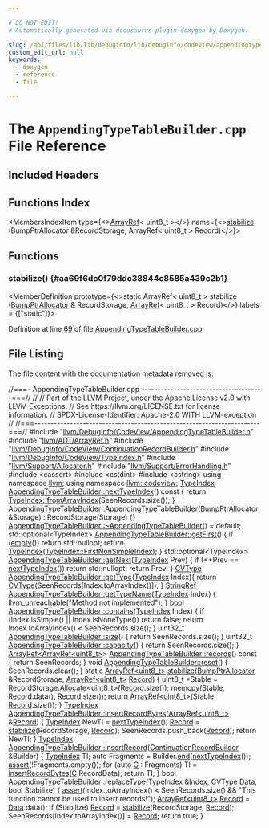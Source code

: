 ```yaml
---

# DO NOT EDIT!
# Automatically generated via docusaurus-plugin-doxygen by Doxygen.

slug: /api/files/lib/lib/debuginfo/lib/debuginfo/codeview/appendingtypetablebuilder-cpp
custom_edit_url: null
keywords:
  - doxygen
  - reference
  - file

---
```





# The `AppendingTypeTableBuilder.cpp` File Reference

<DoxygenPage pluginConfig={pluginConfig}>



## Included Headers

<IncludesList>
<IncludesListItem
  filePath="llvm/DebugInfo/CodeView/AppendingTypeTableBuilder.h"
  permalink="/docs/api/files/include/include/llvm/include/llvm/debuginfo/include/llvm/debuginfo/codeview/appendingtypetablebuilder-h"
  isLocal="true" />
<IncludesListItem
  filePath="llvm/ADT/ArrayRef.h"
  permalink="/docs/api/files/include/include/llvm/include/llvm/adt/arrayref-h"
  isLocal="true" />
<IncludesListItem
  filePath="llvm/DebugInfo/CodeView/ContinuationRecordBuilder.h"
  permalink="/docs/api/files/include/include/llvm/include/llvm/debuginfo/include/llvm/debuginfo/codeview/continuationrecordbuilder-h"
  isLocal="true" />
<IncludesListItem
  filePath="llvm/DebugInfo/CodeView/TypeIndex.h"
  permalink="/docs/api/files/include/include/llvm/include/llvm/debuginfo/include/llvm/debuginfo/codeview/typeindex-h"
  isLocal="true" />
<IncludesListItem
  filePath="llvm/Support/Allocator.h"
  permalink="/docs/api/files/include/include/llvm/include/llvm/support/allocator-h"
  isLocal="true" />
<IncludesListItem
  filePath="llvm/Support/ErrorHandling.h"
  permalink="/docs/api/files/include/include/llvm/include/llvm/support/errorhandling-h"
  isLocal="true" />
<IncludesListItem
  filePath="cassert"
  permalink=""
  isLocal="false" />
<IncludesListItem
  filePath="cstdint"
  permalink=""
  isLocal="false" />
<IncludesListItem
  filePath="cstring"
  permalink=""
  isLocal="false" />
</IncludesList>

## Functions Index

<MembersIndex>

<MembersIndexItem
  type={<><a href="/docs/api/classes/llvm/arrayref">ArrayRef</a>&lt; uint8&#95;t &gt;</>}
  name={<><a href="#aa69f6dc0f79ddc38844c8585a439c2b1">stabilize</a> (BumpPtrAllocator &amp;RecordStorage, ArrayRef&lt; uint8&#95;t &gt; Record)</>}>
</MembersIndexItem>

</MembersIndex>


<SectionDefinition>

## Functions

### stabilize() {#aa69f6dc0f79ddc38844c8585a439c2b1}

<MemberDefinition
  prototype={<>static ArrayRef&lt; uint8&#95;t &gt; stabilize (<a href="/docs/api/namespaces/llvm/#a8e612822d4ba7bb36c9c79582a567108">BumpPtrAllocator</a> &amp; RecordStorage, <a href="/docs/api/classes/llvm/arrayref">ArrayRef</a>&lt; uint8&#95;t &gt; Record)</>}
  labels = {["static"]}>

Definition at line <a href="#l00069">69</a> of file <a href="/docs/api/files/lib/lib/debuginfo/lib/debuginfo/codeview/appendingtypetablebuilder-cpp">AppendingTypeTableBuilder.cpp</a>.
</MemberDefinition>

</SectionDefinition>

## File Listing

The file content with the documentation metadata removed is:

<ProgramListing>

<Link id="l00001" /><CodeLine lineNumber="1"><Highlight kind="comment">//===- AppendingTypeTableBuilder.cpp --------------------------------------===//</Highlight><Highlight kind="normal"></Highlight></CodeLine>
<Link id="l00002" /><CodeLine lineNumber="2"><Highlight kind="normal"></Highlight><Highlight kind="comment">//</Highlight><Highlight kind="normal"></Highlight></CodeLine>
<Link id="l00003" /><CodeLine lineNumber="3"><Highlight kind="normal"></Highlight><Highlight kind="comment">// Part of the LLVM Project, under the Apache License v2.0 with LLVM Exceptions.</Highlight><Highlight kind="normal"></Highlight></CodeLine>
<Link id="l00004" /><CodeLine lineNumber="4"><Highlight kind="normal"></Highlight><Highlight kind="comment">// See https://llvm.org/LICENSE.txt for license information.</Highlight><Highlight kind="normal"></Highlight></CodeLine>
<Link id="l00005" /><CodeLine lineNumber="5"><Highlight kind="normal"></Highlight><Highlight kind="comment">// SPDX-License-Identifier: Apache-2.0 WITH LLVM-exception</Highlight><Highlight kind="normal"></Highlight></CodeLine>
<Link id="l00006" /><CodeLine lineNumber="6"><Highlight kind="normal"></Highlight><Highlight kind="comment">//</Highlight><Highlight kind="normal"></Highlight></CodeLine>
<Link id="l00007" /><CodeLine lineNumber="7"><Highlight kind="normal"></Highlight><Highlight kind="comment">//===----------------------------------------------------------------------===//</Highlight><Highlight kind="normal"></Highlight></CodeLine>
<Link id="l00008" /><CodeLine lineNumber="8"><Highlight kind="normal"></Highlight></CodeLine>
<Link id="l00009" /><CodeLine lineNumber="9"><Highlight kind="normal"></Highlight><Highlight kind="preprocessor">#include &quot;<a href="/docs/api/files/include/include/llvm/include/llvm/debuginfo/include/llvm/debuginfo/codeview/appendingtypetablebuilder-h">llvm/DebugInfo/CodeView/AppendingTypeTableBuilder.h</a>&quot;</Highlight><Highlight kind="normal"></Highlight></CodeLine>
<Link id="l00010" /><CodeLine lineNumber="10"><Highlight kind="normal"></Highlight><Highlight kind="preprocessor">#include &quot;<a href="/docs/api/files/include/include/llvm/include/llvm/adt/arrayref-h">llvm/ADT/ArrayRef.h</a>&quot;</Highlight><Highlight kind="normal"></Highlight></CodeLine>
<Link id="l00011" /><CodeLine lineNumber="11"><Highlight kind="normal"></Highlight><Highlight kind="preprocessor">#include &quot;<a href="/docs/api/files/include/include/llvm/include/llvm/debuginfo/include/llvm/debuginfo/codeview/continuationrecordbuilder-h">llvm/DebugInfo/CodeView/ContinuationRecordBuilder.h</a>&quot;</Highlight><Highlight kind="normal"></Highlight></CodeLine>
<Link id="l00012" /><CodeLine lineNumber="12"><Highlight kind="normal"></Highlight><Highlight kind="preprocessor">#include &quot;<a href="/docs/api/files/include/include/llvm/include/llvm/debuginfo/include/llvm/debuginfo/codeview/typeindex-h">llvm/DebugInfo/CodeView/TypeIndex.h</a>&quot;</Highlight><Highlight kind="normal"></Highlight></CodeLine>
<Link id="l00013" /><CodeLine lineNumber="13"><Highlight kind="normal"></Highlight><Highlight kind="preprocessor">#include &quot;<a href="/docs/api/files/include/include/llvm/include/llvm/support/allocator-h">llvm/Support/Allocator.h</a>&quot;</Highlight><Highlight kind="normal"></Highlight></CodeLine>
<Link id="l00014" /><CodeLine lineNumber="14"><Highlight kind="normal"></Highlight><Highlight kind="preprocessor">#include &quot;<a href="/docs/api/files/include/include/llvm/include/llvm/support/errorhandling-h">llvm/Support/ErrorHandling.h</a>&quot;</Highlight><Highlight kind="normal"></Highlight></CodeLine>
<Link id="l00015" /><CodeLine lineNumber="15"><Highlight kind="normal"></Highlight><Highlight kind="preprocessor">#include &lt;cassert&gt;</Highlight><Highlight kind="normal"></Highlight></CodeLine>
<Link id="l00016" /><CodeLine lineNumber="16"><Highlight kind="normal"></Highlight><Highlight kind="preprocessor">#include &lt;cstdint&gt;</Highlight><Highlight kind="normal"></Highlight></CodeLine>
<Link id="l00017" /><CodeLine lineNumber="17"><Highlight kind="normal"></Highlight><Highlight kind="preprocessor">#include &lt;cstring&gt;</Highlight><Highlight kind="normal"></Highlight></CodeLine>
<Link id="l00018" /><CodeLine lineNumber="18"><Highlight kind="normal"></Highlight></CodeLine>
<Link id="l00019" /><CodeLine lineNumber="19"><Highlight kind="normal"></Highlight><Highlight kind="keyword">using namespace </Highlight><Highlight kind="normal"><a href="/docs/api/namespaces/llvm">llvm</a>;</Highlight></CodeLine>
<Link id="l00020" /><CodeLine lineNumber="20"><Highlight kind="normal"></Highlight><Highlight kind="keyword">using namespace </Highlight><Highlight kind="normal"><a href="/docs/api/namespaces/llvm/codeview">llvm::codeview</a>;</Highlight></CodeLine>
<Link id="l00021" /><CodeLine lineNumber="21"><Highlight kind="normal"></Highlight></CodeLine>
<Link id="l00022" /><CodeLine lineNumber="22" lineLink="/docs/api/classes/llvm/codeview/appendingtypetablebuilder/#a83bbd7d118a275d65ae08d3278292039"><Highlight kind="normal"><a href="/docs/api/classes/llvm/codeview/typeindex">TypeIndex</a> <a href="/docs/api/classes/llvm/codeview/appendingtypetablebuilder/#a83bbd7d118a275d65ae08d3278292039">AppendingTypeTableBuilder::nextTypeIndex</a>()</Highlight><Highlight kind="keyword"> const </Highlight><Highlight kind="normal">&#123;</Highlight></CodeLine>
<Link id="l00023" /><CodeLine lineNumber="23"><Highlight kind="normal">  </Highlight><Highlight kind="keywordflow">return</Highlight><Highlight kind="normal"> <a href="/docs/api/classes/llvm/codeview/typeindex/#a07d13e00998a0b341376f2fbd3a0ed54">TypeIndex::fromArrayIndex</a>(SeenRecords.size());</Highlight></CodeLine>
<Link id="l00024" /><CodeLine lineNumber="24"><Highlight kind="normal">&#125;</Highlight></CodeLine>
<Link id="l00025" /><CodeLine lineNumber="25"><Highlight kind="normal"></Highlight></CodeLine>
<Link id="l00026" /><CodeLine lineNumber="26" lineLink="/docs/api/classes/llvm/codeview/appendingtypetablebuilder/#aec6be5897567f89149bf8503c79251ea"><Highlight kind="normal"><a href="/docs/api/classes/llvm/codeview/appendingtypetablebuilder/#aec6be5897567f89149bf8503c79251ea">AppendingTypeTableBuilder::AppendingTypeTableBuilder</a>(<a href="/docs/api/namespaces/llvm/#a8e612822d4ba7bb36c9c79582a567108">BumpPtrAllocator</a> &amp;Storage)</Highlight></CodeLine>
<Link id="l00027" /><CodeLine lineNumber="27"><Highlight kind="normal">    : RecordStorage(Storage) &#123;&#125;</Highlight></CodeLine>
<Link id="l00028" /><CodeLine lineNumber="28"><Highlight kind="normal"></Highlight></CodeLine>
<Link id="l00029" /><CodeLine lineNumber="29"><Highlight kind="normal"><a href="/docs/api/classes/llvm/codeview/appendingtypetablebuilder/#a00a86dd49bbbe4d32a99b05436e200e6">AppendingTypeTableBuilder::~AppendingTypeTableBuilder</a>() = </Highlight><Highlight kind="keywordflow">default</Highlight><Highlight kind="normal">;</Highlight></CodeLine>
<Link id="l00030" /><CodeLine lineNumber="30"><Highlight kind="normal"></Highlight></CodeLine>
<Link id="l00031" /><CodeLine lineNumber="31" lineLink="/docs/api/classes/llvm/codeview/appendingtypetablebuilder/#a6a2a584bd9a997ad80c2cd300b6b6a18"><Highlight kind="normal">std::optional&lt;TypeIndex&gt; <a href="/docs/api/classes/llvm/codeview/appendingtypetablebuilder/#a6a2a584bd9a997ad80c2cd300b6b6a18">AppendingTypeTableBuilder::getFirst</a>() &#123;</Highlight></CodeLine>
<Link id="l00032" /><CodeLine lineNumber="32"><Highlight kind="normal">  </Highlight><Highlight kind="keywordflow">if</Highlight><Highlight kind="normal"> (<a href="/docs/api/classes/llvm/codeview/typecollection/#a2bcb19947300f2d1a271e6f182f65c88">empty</a>())</Highlight></CodeLine>
<Link id="l00033" /><CodeLine lineNumber="33"><Highlight kind="normal">    </Highlight><Highlight kind="keywordflow">return</Highlight><Highlight kind="normal"> std::nullopt;</Highlight></CodeLine>
<Link id="l00034" /><CodeLine lineNumber="34"><Highlight kind="normal"></Highlight></CodeLine>
<Link id="l00035" /><CodeLine lineNumber="35"><Highlight kind="normal">  </Highlight><Highlight kind="keywordflow">return</Highlight><Highlight kind="normal"> <a href="/docs/api/classes/llvm/codeview/typeindex">TypeIndex</a>(<a href="/docs/api/classes/llvm/codeview/typeindex/#a79c2f8f476f8287d14a1c154d9eae2e7">TypeIndex::FirstNonSimpleIndex</a>);</Highlight></CodeLine>
<Link id="l00036" /><CodeLine lineNumber="36"><Highlight kind="normal">&#125;</Highlight></CodeLine>
<Link id="l00037" /><CodeLine lineNumber="37"><Highlight kind="normal"></Highlight></CodeLine>
<Link id="l00038" /><CodeLine lineNumber="38" lineLink="/docs/api/classes/llvm/codeview/appendingtypetablebuilder/#a89d9786b0d7f736b8d1500f6f5996ff0"><Highlight kind="normal">std::optional&lt;TypeIndex&gt; <a href="/docs/api/classes/llvm/codeview/appendingtypetablebuilder/#a89d9786b0d7f736b8d1500f6f5996ff0">AppendingTypeTableBuilder::getNext</a>(<a href="/docs/api/classes/llvm/codeview/typeindex">TypeIndex</a> Prev) &#123;</Highlight></CodeLine>
<Link id="l00039" /><CodeLine lineNumber="39"><Highlight kind="normal">  </Highlight><Highlight kind="keywordflow">if</Highlight><Highlight kind="normal"> (++Prev == <a href="/docs/api/classes/llvm/codeview/appendingtypetablebuilder/#a83bbd7d118a275d65ae08d3278292039">nextTypeIndex</a>())</Highlight></CodeLine>
<Link id="l00040" /><CodeLine lineNumber="40"><Highlight kind="normal">    </Highlight><Highlight kind="keywordflow">return</Highlight><Highlight kind="normal"> std::nullopt;</Highlight></CodeLine>
<Link id="l00041" /><CodeLine lineNumber="41"><Highlight kind="normal">  </Highlight><Highlight kind="keywordflow">return</Highlight><Highlight kind="normal"> Prev;</Highlight></CodeLine>
<Link id="l00042" /><CodeLine lineNumber="42"><Highlight kind="normal">&#125;</Highlight></CodeLine>
<Link id="l00043" /><CodeLine lineNumber="43"><Highlight kind="normal"></Highlight></CodeLine>
<Link id="l00044" /><CodeLine lineNumber="44" lineLink="/docs/api/classes/llvm/codeview/appendingtypetablebuilder/#a88d4884e0adfb29b94047177ee17722f"><Highlight kind="normal"><a href="/docs/api/namespaces/llvm/codeview/#a238eda31f74c0f0f3224f71b50b7d165">CVType</a> <a href="/docs/api/classes/llvm/codeview/appendingtypetablebuilder/#a88d4884e0adfb29b94047177ee17722f">AppendingTypeTableBuilder::getType</a>(<a href="/docs/api/classes/llvm/codeview/typeindex">TypeIndex</a> Index)&#123;</Highlight></CodeLine>
<Link id="l00045" /><CodeLine lineNumber="45"><Highlight kind="normal">  </Highlight><Highlight kind="keywordflow">return</Highlight><Highlight kind="normal"> <a href="/docs/api/namespaces/llvm/codeview/#a238eda31f74c0f0f3224f71b50b7d165">CVType</a>(SeenRecords&#91;Index.toArrayIndex()&#93;);</Highlight></CodeLine>
<Link id="l00046" /><CodeLine lineNumber="46"><Highlight kind="normal">&#125;</Highlight></CodeLine>
<Link id="l00047" /><CodeLine lineNumber="47"><Highlight kind="normal"></Highlight></CodeLine>
<Link id="l00048" /><CodeLine lineNumber="48" lineLink="/docs/api/classes/llvm/codeview/appendingtypetablebuilder/#aa6348af24b768da90274e44769af30ea"><Highlight kind="normal"><a href="/docs/api/classes/llvm/stringref">StringRef</a> <a href="/docs/api/classes/llvm/codeview/appendingtypetablebuilder/#aa6348af24b768da90274e44769af30ea">AppendingTypeTableBuilder::getTypeName</a>(<a href="/docs/api/classes/llvm/codeview/typeindex">TypeIndex</a> Index) &#123;</Highlight></CodeLine>
<Link id="l00049" /><CodeLine lineNumber="49"><Highlight kind="normal">  <a href="/docs/api/files/include/include/llvm/include/llvm/support/errorhandling-h/#ace243f5c25697a1107cce46626b3dc94">llvm&#95;unreachable</a>(</Highlight><Highlight kind="stringliteral">&quot;Method not implemented&quot;</Highlight><Highlight kind="normal">);</Highlight></CodeLine>
<Link id="l00050" /><CodeLine lineNumber="50"><Highlight kind="normal">&#125;</Highlight></CodeLine>
<Link id="l00051" /><CodeLine lineNumber="51"><Highlight kind="normal"></Highlight></CodeLine>
<Link id="l00052" /><CodeLine lineNumber="52" lineLink="/docs/api/classes/llvm/codeview/appendingtypetablebuilder/#a98d6759f7d261da4023adb853bdd08f9"><Highlight kind="normal"></Highlight><Highlight kind="keywordtype">bool</Highlight><Highlight kind="normal"> <a href="/docs/api/classes/llvm/codeview/appendingtypetablebuilder/#a98d6759f7d261da4023adb853bdd08f9">AppendingTypeTableBuilder::contains</a>(<a href="/docs/api/classes/llvm/codeview/typeindex">TypeIndex</a> Index) &#123;</Highlight></CodeLine>
<Link id="l00053" /><CodeLine lineNumber="53"><Highlight kind="normal">  </Highlight><Highlight kind="keywordflow">if</Highlight><Highlight kind="normal"> (Index.isSimple() || Index.isNoneType())</Highlight></CodeLine>
<Link id="l00054" /><CodeLine lineNumber="54"><Highlight kind="normal">    </Highlight><Highlight kind="keywordflow">return</Highlight><Highlight kind="normal"> </Highlight><Highlight kind="keyword">false</Highlight><Highlight kind="normal">;</Highlight></CodeLine>
<Link id="l00055" /><CodeLine lineNumber="55"><Highlight kind="normal"></Highlight></CodeLine>
<Link id="l00056" /><CodeLine lineNumber="56"><Highlight kind="normal">  </Highlight><Highlight kind="keywordflow">return</Highlight><Highlight kind="normal"> Index.toArrayIndex() &lt; SeenRecords.size();</Highlight></CodeLine>
<Link id="l00057" /><CodeLine lineNumber="57"><Highlight kind="normal">&#125;</Highlight></CodeLine>
<Link id="l00058" /><CodeLine lineNumber="58"><Highlight kind="normal"></Highlight></CodeLine>
<Link id="l00059" /><CodeLine lineNumber="59" lineLink="/docs/api/classes/llvm/codeview/appendingtypetablebuilder/#aec8093cf155c542dcb73ac093e600f1e"><Highlight kind="normal">uint32&#95;t <a href="/docs/api/classes/llvm/codeview/appendingtypetablebuilder/#aec8093cf155c542dcb73ac093e600f1e">AppendingTypeTableBuilder::size</a>() &#123; </Highlight><Highlight kind="keywordflow">return</Highlight><Highlight kind="normal"> SeenRecords.size(); &#125;</Highlight></CodeLine>
<Link id="l00060" /><CodeLine lineNumber="60"><Highlight kind="normal"></Highlight></CodeLine>
<Link id="l00061" /><CodeLine lineNumber="61" lineLink="/docs/api/classes/llvm/codeview/appendingtypetablebuilder/#a433b41b78a7bf3bc5119ebba82c8d986"><Highlight kind="normal">uint32&#95;t <a href="/docs/api/classes/llvm/codeview/appendingtypetablebuilder/#a433b41b78a7bf3bc5119ebba82c8d986">AppendingTypeTableBuilder::capacity</a>() &#123; </Highlight><Highlight kind="keywordflow">return</Highlight><Highlight kind="normal"> SeenRecords.size(); &#125;</Highlight></CodeLine>
<Link id="l00062" /><CodeLine lineNumber="62"><Highlight kind="normal"></Highlight></CodeLine>
<Link id="l00063" /><CodeLine lineNumber="63" lineLink="/docs/api/classes/llvm/codeview/appendingtypetablebuilder/#acbc26fa3e6125e75dc268e9893c1f58f"><Highlight kind="normal"><a href="/docs/api/classes/llvm/arrayref">ArrayRef&lt;ArrayRef&lt;uint8&#95;t&gt;</a>&gt; <a href="/docs/api/classes/llvm/codeview/appendingtypetablebuilder/#acbc26fa3e6125e75dc268e9893c1f58f">AppendingTypeTableBuilder::records</a>()</Highlight><Highlight kind="keyword"> const </Highlight><Highlight kind="normal">&#123;</Highlight></CodeLine>
<Link id="l00064" /><CodeLine lineNumber="64"><Highlight kind="normal">  </Highlight><Highlight kind="keywordflow">return</Highlight><Highlight kind="normal"> SeenRecords;</Highlight></CodeLine>
<Link id="l00065" /><CodeLine lineNumber="65"><Highlight kind="normal">&#125;</Highlight></CodeLine>
<Link id="l00066" /><CodeLine lineNumber="66"><Highlight kind="normal"></Highlight></CodeLine>
<Link id="l00067" /><CodeLine lineNumber="67" lineLink="/docs/api/classes/llvm/codeview/appendingtypetablebuilder/#a629eb3520a1e7be9a49f0da307b00f40"><Highlight kind="normal"></Highlight><Highlight kind="keywordtype">void</Highlight><Highlight kind="normal"> <a href="/docs/api/classes/llvm/codeview/appendingtypetablebuilder/#a629eb3520a1e7be9a49f0da307b00f40">AppendingTypeTableBuilder::reset</a>() &#123; SeenRecords.clear(); &#125;</Highlight></CodeLine>
<Link id="l00068" /><CodeLine lineNumber="68"><Highlight kind="normal"></Highlight></CodeLine>
<Link id="l00069" /><CodeLine lineNumber="69" lineLink="#aa69f6dc0f79ddc38844c8585a439c2b1"><Highlight kind="normal"></Highlight><Highlight kind="keyword">static</Highlight><Highlight kind="normal"> <a href="/docs/api/classes/llvm/arrayref">ArrayRef&lt;uint8&#95;t&gt;</a> <a href="#aa69f6dc0f79ddc38844c8585a439c2b1">stabilize</a>(<a href="/docs/api/namespaces/llvm/#a8e612822d4ba7bb36c9c79582a567108">BumpPtrAllocator</a> &amp;RecordStorage,</Highlight></CodeLine>
<Link id="l00070" /><CodeLine lineNumber="70"><Highlight kind="normal">                                   <a href="/docs/api/classes/llvm/arrayref">ArrayRef&lt;uint8&#95;t&gt;</a> <a href="/docs/api/classes/llvm/record">Record</a>) &#123;</Highlight></CodeLine>
<Link id="l00071" /><CodeLine lineNumber="71"><Highlight kind="normal">  uint8&#95;t &#42;Stable = RecordStorage.<a href="/docs/api/classes/llvm/bumpptrallocatorimpl/#a4054c3eefe873caf49c2290808d409ac">Allocate</a>&lt;uint8&#95;t&gt;(<a href="/docs/api/classes/llvm/record">Record</a>.size());</Highlight></CodeLine>
<Link id="l00072" /><CodeLine lineNumber="72"><Highlight kind="normal">  memcpy(Stable, <a href="/docs/api/classes/llvm/record">Record</a>.data(), <a href="/docs/api/classes/llvm/record">Record</a>.size());</Highlight></CodeLine>
<Link id="l00073" /><CodeLine lineNumber="73"><Highlight kind="normal">  </Highlight><Highlight kind="keywordflow">return</Highlight><Highlight kind="normal"> <a href="/docs/api/classes/llvm/arrayref">ArrayRef&lt;uint8&#95;t&gt;</a>(Stable, <a href="/docs/api/classes/llvm/record">Record</a>.size());</Highlight></CodeLine>
<Link id="l00074" /><CodeLine lineNumber="74"><Highlight kind="normal">&#125;</Highlight></CodeLine>
<Link id="l00075" /><CodeLine lineNumber="75"><Highlight kind="normal"></Highlight></CodeLine>
<Link id="l00076" /><CodeLine lineNumber="76"><Highlight kind="normal"><a href="/docs/api/classes/llvm/codeview/typeindex">TypeIndex</a></Highlight></CodeLine>
<Link id="l00077" /><CodeLine lineNumber="77" lineLink="/docs/api/classes/llvm/codeview/appendingtypetablebuilder/#a921cbd2a45ece4531141d3fc8aca6bd6"><Highlight kind="normal"><a href="/docs/api/classes/llvm/codeview/appendingtypetablebuilder/#a921cbd2a45ece4531141d3fc8aca6bd6">AppendingTypeTableBuilder::insertRecordBytes</a>(<a href="/docs/api/classes/llvm/arrayref">ArrayRef&lt;uint8&#95;t&gt;</a> &amp;<a href="/docs/api/classes/llvm/record">Record</a>) &#123;</Highlight></CodeLine>
<Link id="l00078" /><CodeLine lineNumber="78"><Highlight kind="normal">  <a href="/docs/api/classes/llvm/codeview/typeindex">TypeIndex</a> NewTI = <a href="/docs/api/classes/llvm/codeview/appendingtypetablebuilder/#a83bbd7d118a275d65ae08d3278292039">nextTypeIndex</a>();</Highlight></CodeLine>
<Link id="l00079" /><CodeLine lineNumber="79"><Highlight kind="normal">  <a href="/docs/api/classes/llvm/record">Record</a> = <a href="#aa69f6dc0f79ddc38844c8585a439c2b1">stabilize</a>(RecordStorage, <a href="/docs/api/classes/llvm/record">Record</a>);</Highlight></CodeLine>
<Link id="l00080" /><CodeLine lineNumber="80"><Highlight kind="normal">  SeenRecords.push&#95;back(<a href="/docs/api/classes/llvm/record">Record</a>);</Highlight></CodeLine>
<Link id="l00081" /><CodeLine lineNumber="81"><Highlight kind="normal">  </Highlight><Highlight kind="keywordflow">return</Highlight><Highlight kind="normal"> NewTI;</Highlight></CodeLine>
<Link id="l00082" /><CodeLine lineNumber="82"><Highlight kind="normal">&#125;</Highlight></CodeLine>
<Link id="l00083" /><CodeLine lineNumber="83"><Highlight kind="normal"></Highlight></CodeLine>
<Link id="l00084" /><CodeLine lineNumber="84"><Highlight kind="normal"><a href="/docs/api/classes/llvm/codeview/typeindex">TypeIndex</a></Highlight></CodeLine>
<Link id="l00085" /><CodeLine lineNumber="85" lineLink="/docs/api/classes/llvm/codeview/appendingtypetablebuilder/#a3660773e9ffbd535b1bf63c7a8af0138"><Highlight kind="normal"><a href="/docs/api/classes/llvm/codeview/appendingtypetablebuilder/#a3660773e9ffbd535b1bf63c7a8af0138">AppendingTypeTableBuilder::insertRecord</a>(<a href="/docs/api/classes/llvm/codeview/continuationrecordbuilder">ContinuationRecordBuilder</a> &amp;Builder) &#123;</Highlight></CodeLine>
<Link id="l00086" /><CodeLine lineNumber="86"><Highlight kind="normal">  <a href="/docs/api/classes/llvm/codeview/typeindex">TypeIndex</a> TI;</Highlight></CodeLine>
<Link id="l00087" /><CodeLine lineNumber="87"><Highlight kind="normal">  </Highlight><Highlight kind="keyword">auto</Highlight><Highlight kind="normal"> Fragments = Builder.<a href="/docs/api/classes/llvm/codeview/continuationrecordbuilder/#a315b005fd28fb91606126f127019a376">end</a>(<a href="/docs/api/classes/llvm/codeview/appendingtypetablebuilder/#a83bbd7d118a275d65ae08d3278292039">nextTypeIndex</a>());</Highlight></CodeLine>
<Link id="l00088" /><CodeLine lineNumber="88"><Highlight kind="normal">  <a href="/docs/api/files/lib/lib/target/lib/target/amdgpu/silowercontrolflow-cpp/#a4868c5d81c5ccc98c47aeab6244346a0">assert</a>(!Fragments.empty());</Highlight></CodeLine>
<Link id="l00089" /><CodeLine lineNumber="89"><Highlight kind="normal">  </Highlight><Highlight kind="keywordflow">for</Highlight><Highlight kind="normal"> (</Highlight><Highlight kind="keyword">auto</Highlight><Highlight kind="normal"> <a href="/docs/api/namespaces/llvm/codeview/#af3d64ff2173fb2f45fdc714699cad09fab821443b8a8aa7b5999343c8c3148868">C</a> : Fragments)</Highlight></CodeLine>
<Link id="l00090" /><CodeLine lineNumber="90"><Highlight kind="normal">    TI = <a href="/docs/api/classes/llvm/codeview/appendingtypetablebuilder/#a921cbd2a45ece4531141d3fc8aca6bd6">insertRecordBytes</a>(<a href="/docs/api/namespaces/llvm/codeview/#af3d64ff2173fb2f45fdc714699cad09fab821443b8a8aa7b5999343c8c3148868">C</a>.RecordData);</Highlight></CodeLine>
<Link id="l00091" /><CodeLine lineNumber="91"><Highlight kind="normal">  </Highlight><Highlight kind="keywordflow">return</Highlight><Highlight kind="normal"> TI;</Highlight></CodeLine>
<Link id="l00092" /><CodeLine lineNumber="92"><Highlight kind="normal">&#125;</Highlight></CodeLine>
<Link id="l00093" /><CodeLine lineNumber="93"><Highlight kind="normal"></Highlight></CodeLine>
<Link id="l00094" /><CodeLine lineNumber="94" lineLink="/docs/api/classes/llvm/codeview/appendingtypetablebuilder/#a96695461914608b976f949ec2fd55c73"><Highlight kind="normal"></Highlight><Highlight kind="keywordtype">bool</Highlight><Highlight kind="normal"> <a href="/docs/api/classes/llvm/codeview/appendingtypetablebuilder/#a96695461914608b976f949ec2fd55c73">AppendingTypeTableBuilder::replaceType</a>(<a href="/docs/api/classes/llvm/codeview/typeindex">TypeIndex</a> &amp;Index, <a href="/docs/api/namespaces/llvm/codeview/#a238eda31f74c0f0f3224f71b50b7d165">CVType</a> <a href="/docs/api/namespaces/llvm/#aa20539e89704d20b98b97e9c3feac934">Data</a>,</Highlight></CodeLine>
<Link id="l00095" /><CodeLine lineNumber="95"><Highlight kind="normal">                                            </Highlight><Highlight kind="keywordtype">bool</Highlight><Highlight kind="normal"> Stabilize) &#123;</Highlight></CodeLine>
<Link id="l00096" /><CodeLine lineNumber="96"><Highlight kind="normal">  <a href="/docs/api/files/lib/lib/target/lib/target/amdgpu/silowercontrolflow-cpp/#a4868c5d81c5ccc98c47aeab6244346a0">assert</a>(Index.toArrayIndex() &lt; SeenRecords.size() &amp;&amp;</Highlight></CodeLine>
<Link id="l00097" /><CodeLine lineNumber="97"><Highlight kind="normal">         </Highlight><Highlight kind="stringliteral">&quot;This function cannot be used to insert records!&quot;</Highlight><Highlight kind="normal">);</Highlight></CodeLine>
<Link id="l00098" /><CodeLine lineNumber="98"><Highlight kind="normal"></Highlight></CodeLine>
<Link id="l00099" /><CodeLine lineNumber="99"><Highlight kind="normal">  <a href="/docs/api/classes/llvm/arrayref">ArrayRef&lt;uint8&#95;t&gt;</a> <a href="/docs/api/classes/llvm/record">Record</a> = <a href="/docs/api/namespaces/llvm/#aa20539e89704d20b98b97e9c3feac934">Data</a>.data();</Highlight></CodeLine>
<Link id="l00100" /><CodeLine lineNumber="100"><Highlight kind="normal">  </Highlight><Highlight kind="keywordflow">if</Highlight><Highlight kind="normal"> (Stabilize)</Highlight></CodeLine>
<Link id="l00101" /><CodeLine lineNumber="101"><Highlight kind="normal">    <a href="/docs/api/classes/llvm/record">Record</a> = <a href="#aa69f6dc0f79ddc38844c8585a439c2b1">stabilize</a>(RecordStorage, <a href="/docs/api/classes/llvm/record">Record</a>);</Highlight></CodeLine>
<Link id="l00102" /><CodeLine lineNumber="102"><Highlight kind="normal">  SeenRecords&#91;Index.toArrayIndex()&#93; = <a href="/docs/api/classes/llvm/record">Record</a>;</Highlight></CodeLine>
<Link id="l00103" /><CodeLine lineNumber="103"><Highlight kind="normal">  </Highlight><Highlight kind="keywordflow">return</Highlight><Highlight kind="normal"> </Highlight><Highlight kind="keyword">true</Highlight><Highlight kind="normal">;</Highlight></CodeLine>
<Link id="l00104" /><CodeLine lineNumber="104"><Highlight kind="normal">&#125;</Highlight></CodeLine>

</ProgramListing>

</DoxygenPage>
